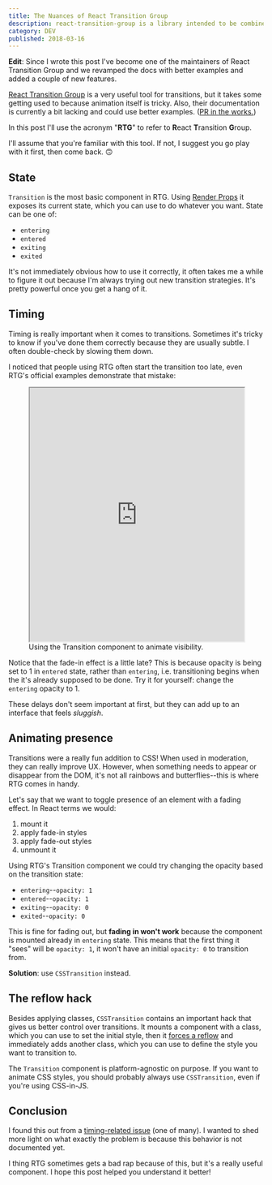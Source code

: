 ```yaml
---
title: The Nuances of React Transition Group
description: react-transition-group is a library intended to be combined with CSS transitions to animate elements in and out of the DOM.
category: DEV
published: 2018-03-16
---
```


**Edit**: Since I wrote this post I've become one of the maintainers of React Transition Group and we revamped the docs with better examples and added a couple of new features.

[React Transition Group](https://reactcommunity.org/react-transition-group/) is a very useful tool for transitions, but it takes some getting used to because animation itself is tricky. Also, their documentation is currently a bit lacking and could use better examples. ([PR in the works.](https://github.com/reactjs/react-transition-group/pull/304))

In this post I'll use the acronym "**RTG**" to refer to **R**eact **T**ransition **G**roup.

I'll assume that you're familiar with this tool. If not, I suggest you go play with it first, then come back. 🙃

## State

`Transition` is the most basic component in RTG. Using [Render Props] it exposes its current state, which you can use to do whatever you want. State can be one of:

  - `entering`
  - `entered`
  - `exiting`
  - `exited`

It's not immediately obvious how to use it correctly, it often takes me a while to figure it out because I'm always trying out new transition strategies. It's pretty powerful once you get a hang of it.

## Timing

Timing is really important when it comes to transitions. Sometimes it's tricky to know if you've done them correctly because they are usually subtle. I often double-check by slowing them down.

I noticed that people using RTG often start the transition too late, even RTG's official examples demonstrate that mistake:

<figure>
  <iframe
    src="https://codesandbox.io/embed/y26rj99yov"
    title="CodeSandbox demo"
    width="100%"
    height="500"
    sandbox="allow-modals allow-forms allow-popups allow-scripts allow-same-origin">
  </iframe>
  <figcaption>
    Using the Transition component to animate visibility.
  </figcaption>
</figure>

Notice that the fade-in effect is a little late? This is because opacity is being set to 1 in `entered` state, rather than `entering`, i.e. transitioning begins when the it's already supposed to be done. Try it for yourself: change the `entering` opacity to 1.

These delays don't seem important at first, but they can add up to an interface that feels _sluggish_.

## Animating presence

Transitions were a really fun addition to CSS! When used in moderation, they can really improve UX. However, when something needs to appear or disappear from the DOM, it's not all rainbows and butterflies--this is where RTG comes in handy.

Let's say that we want to toggle presence of an element with a fading effect. In React terms we would:

  1. mount it
  2. apply fade-in styles
  3. apply fade-out styles
  4. unmount it

Using RTG's Transition component we could try changing the opacity based on the transition state:

  - `entering`--`opacity: 1`
  - `entered`--`opacity: 1`
  - `exiting`--`opacity: 0`
  - `exited`--`opacity: 0`

This is fine for fading out, but **fading in won't work** because the component is mounted already in `entering` state. This means that the first thing it "sees" will be `opacity: 1`, it won't have an initial `opacity: 0` to transition from.

**Solution**: use `CSSTransition` instead.

## The reflow hack

Besides applying classes, `CSSTransition` contains an important hack that gives us better control over transitions. It mounts a component with a class, which you can use to set the initial style, then it [forces a reflow][reflow-hack] and immediately adds another class, which you can use to define the style you want to transition to.

The `Transition` component is platform-agnostic on purpose. If you want to animate CSS styles, you should probably always use `CSSTransition`, even if you're using CSS-in-JS.

## Conclusion

I found this out from a [timing-related issue][timing-explained] (one of many). I wanted to shed more light on what exactly the problem is because this behavior is not documented yet.

I thing RTG sometimes gets a bad rap because of this, but it's a really useful component. I hope this post helped you understand it better!

[Render Props]: https://reactjs.org/docs/render-props.html
[reflow-hack]: https://github.com/reactjs/react-transition-group/blob/5007303e729a74be66a21c3e2205e4916821524b/src/CSSTransition.js#L208-L215
[timing-explained]: https://github.com/reactjs/react-transition-group/issues/159#issuecomment-322761171
